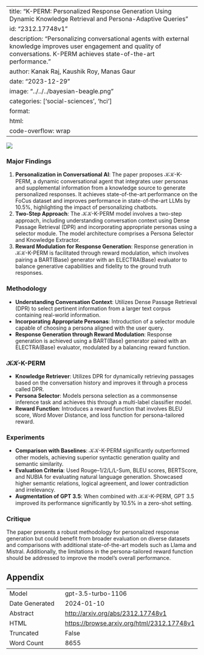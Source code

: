 
---
title: "K-PERM: Personalized Response Generation Using Dynamic Knowledge Retrieval and Persona-Adaptive Queries"
id: "2312.17748v1"
description: "Personalizing conversational agents with external knowledge improves user engagement and quality of conversations. K-PERM achieves state-of-the-art performance."
author: Kanak Raj, Kaushik Roy, Manas Gaur
date: "2023-12-29"
image: "../../../bayesian-beagle.png"
categories: ['social-sciences', 'hci']
format:
  html:
    code-overflow: wrap
---

![](None)

### Major Findings
1. **Personalization in Conversational AI**: The paper proposes 𝒦𝒦-K-PERM, a dynamic conversational agent that integrates user personas and supplemental information from a knowledge source to generate personalized responses. It achieves state-of-the-art performance on the FoCus dataset and improves performance in state-of-the-art LLMs by 10.5%, highlighting the impact of personalizing chatbots.
2. **Two-Step Approach**: The 𝒦𝒦-K-PERM model involves a two-step approach, including understanding conversation context using Dense Passage Retrieval (DPR) and incorporating appropriate personas using a selector module. The model architecture comprises a Persona Selector and Knowledge Extractor.
3. **Reward Modulation for Response Generation**: Response generation in 𝒦𝒦-K-PERM is facilitated through reward modulation, which involves pairing a BART(Base) generator with an ELECTRA(Base) evaluator to balance generative capabilities and fidelity to the ground truth responses.

### Methodology
- **Understanding Conversation Context**: Utilizes Dense Passage Retrieval (DPR) to select pertinent information from a larger text corpus containing real-world information.
- **Incorporating Appropriate Personas**: Introduction of a selector module capable of choosing a persona aligned with the user query.
- **Response Generation through Reward Modulation**: Response generation is achieved using a BART(Base) generator paired with an ELECTRA(Base) evaluator, modulated by a balancing reward function.

### 𝒦𝒦-K-PERM
- **Knowledge Retriever**: Utilizes DPR for dynamically retrieving passages based on the conversation history and improves it through a process called DPR.
- **Persona Selector**: Models persona selection as a commonsense inference task and achieves this through a multi-label classifier model.
- **Reward Function**: Introduces a reward function that involves BLEU score, Word Mover Distance, and loss function for persona-tailored reward.

### Experiments
- **Comparison with Baselines**: 𝒦𝒦-K-PERM significantly outperformed other models, achieving superior syntactic generation quality and semantic similarity.
- **Evaluation Criteria**: Used Rouge–1/2/L/L-Sum, BLEU scores, BERTScore, and NUBIA for evaluating natural language generation. Showcased higher semantic relations, logical agreement, and lower contradiction and irrelevancy.
- **Augmentation of GPT 3.5**: When combined with 𝒦𝒦-K-PERM, GPT 3.5 improved its performance significantly by 10.5% in a zero-shot setting.

### Critique
The paper presents a robust methodology for personalized response generation but could benefit from broader evaluation on diverse datasets and comparisons with additional state-of-the-art models such as Llama and Mistral. Additionally, the limitations in the persona-tailored reward function should be addressed to improve the model's overall performance.

## Appendix

|          |          |
|----------|----------|
| Model     | gpt-3.5-turbo-1106       |
| Date Generated     | 2024-01-10       |
| Abstract | [http://arxiv.org/abs/2312.17748v1](http://arxiv.org/abs/2312.17748v1)        |
| HTML     | [https://browse.arxiv.org/html/2312.17748v1](https://browse.arxiv.org/html/2312.17748v1)       |
| Truncated       | False       |
| Word Count       | 8655       |